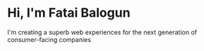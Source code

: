 # Hi, I'm Fatai Balogun

I'm creating a superb web experiences for the next generation of consumer-facing companies
